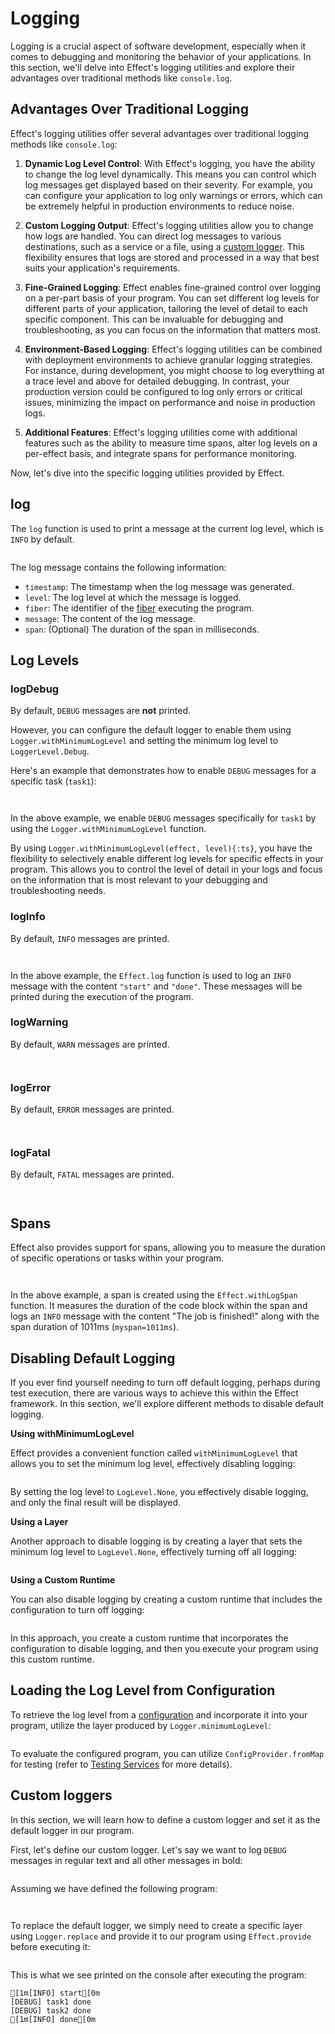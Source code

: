 
# Logging

Logging is a crucial aspect of software development, especially when it comes to debugging and monitoring the behavior of your applications. In this section, we'll delve into Effect's logging utilities and explore their advantages over traditional methods like `console.log`.

## Advantages Over Traditional Logging

Effect's logging utilities offer several advantages over traditional logging methods like `console.log`:

1. **Dynamic Log Level Control**: With Effect's logging, you have the ability to change the log level dynamically. This means you can control which log messages get displayed based on their severity. For example, you can configure your application to log only warnings or errors, which can be extremely helpful in production environments to reduce noise.

2. **Custom Logging Output**: Effect's logging utilities allow you to change how logs are handled. You can direct log messages to various destinations, such as a service or a file, using a [custom logger](#custom-loggers). This flexibility ensures that logs are stored and processed in a way that best suits your application's requirements.

3. **Fine-Grained Logging**: Effect enables fine-grained control over logging on a per-part basis of your program. You can set different log levels for different parts of your application, tailoring the level of detail to each specific component. This can be invaluable for debugging and troubleshooting, as you can focus on the information that matters most.

4. **Environment-Based Logging**: Effect's logging utilities can be combined with deployment environments to achieve granular logging strategies. For instance, during development, you might choose to log everything at a trace level and above for detailed debugging. In contrast, your production version could be configured to log only errors or critical issues, minimizing the impact on performance and noise in production logs.

5. **Additional Features**: Effect's logging utilities come with additional features such as the ability to measure time spans, alter log levels on a per-effect basis, and integrate spans for performance monitoring.

Now, let's dive into the specific logging utilities provided by Effect.

## log

The `log` function is used to print a message at the current log level, which is `INFO` by default.

```ts file=<rootDir>/src/logging/log.ts

```

The log message contains the following information:

- `timestamp`: The timestamp when the log message was generated.
- `level`: The log level at which the message is logged.
- `fiber`: The identifier of the [fiber](../concurrency/fibers#what-is-a-fiber) executing the program.
- `message`: The content of the log message.
- `span`: (Optional) The duration of the span in milliseconds.

## Log Levels

### logDebug

By default, `DEBUG` messages are **not** printed.

However, you can configure the default logger to enable them using `Logger.withMinimumLogLevel` and setting the minimum log level to `LoggerLevel.Debug`.

Here's an example that demonstrates how to enable `DEBUG` messages for a specific task (`task1`):

<Tabs>
<Tab>

```ts /Logger.withMinimumLogLevel(LoggerLevel.Debug)/ file=<rootDir>/src/logging/debug-gen.ts

```

</Tab>
<Tab>

```ts /Logger.withMinimumLogLevel(LoggerLevel.Debug)/ file=<rootDir>/src/logging/debug-pipe.ts

```

</Tab>
</Tabs>

In the above example, we enable `DEBUG` messages specifically for `task1` by using the `Logger.withMinimumLogLevel` function.

By using `Logger.withMinimumLogLevel(effect, level){:ts}`, you have the flexibility to selectively enable different log levels for specific effects in your program. This allows you to control the level of detail in your logs and focus on the information that is most relevant to your debugging and troubleshooting needs.

### logInfo

By default, `INFO` messages are printed.

<Tabs>
<Tab>

```ts file=<rootDir>/src/logging/info-gen.ts

```

</Tab>
<Tab>

```ts file=<rootDir>/src/logging/info-pipe.ts

```

</Tab>
</Tabs>

In the above example, the `Effect.log` function is used to log an `INFO` message with the content `"start"` and `"done"`. These messages will be printed during the execution of the program.

### logWarning

By default, `WARN` messages are printed.

<Tabs>
<Tab>

```ts file=<rootDir>/src/logging/warning-gen.ts

```

</Tab>
<Tab>

```ts file=<rootDir>/src/logging/warning-pipe.ts

```

</Tab>
</Tabs>

### logError

By default, `ERROR` messages are printed.

<Tabs>
<Tab>

```ts file=<rootDir>/src/logging/error-gen.ts

```

</Tab>
<Tab>

```ts file=<rootDir>/src/logging/error-pipe.ts

```

</Tab>
</Tabs>

### logFatal

By default, `FATAL` messages are printed.

<Tabs>
<Tab>

```ts file=<rootDir>/src/logging/fatal-gen.ts

```

</Tab>
<Tab>

```ts file=<rootDir>/src/logging/fatal-pipe.ts

```

</Tab>
</Tabs>

## Spans

Effect also provides support for spans, allowing you to measure the duration of specific operations or tasks within your program.

<Tabs>
<Tab>

```ts /Effect.withLogSpan("myspan")/ /myspan=1011ms/ file=<rootDir>/src/logging/spans-gen.ts

```

</Tab>
<Tab>

```ts /Effect.withLogSpan("myspan")/ /myspan=1011ms/ file=<rootDir>/src/logging/spans-pipe.ts

```

</Tab>
</Tabs>

In the above example, a span is created using the `Effect.withLogSpan` function. It measures the duration of the code block within the span and logs an `INFO` message with the content "The job is finished!" along with the span duration of 1011ms (`myspan=1011ms`).

## Disabling Default Logging

If you ever find yourself needing to turn off default logging, perhaps during test execution, there are various ways to achieve this within the Effect framework. In this section, we'll explore different methods to disable default logging.

**Using withMinimumLogLevel**

Effect provides a convenient function called `withMinimumLogLevel` that allows you to set the minimum log level, effectively disabling logging:

```ts file=<rootDir>/src/logging/disabling-logging-withMinimumLogLevel.ts

```

By setting the log level to `LogLevel.None`, you effectively disable logging, and only the final result will be displayed.

**Using a Layer**

Another approach to disable logging is by creating a layer that sets the minimum log level to `LogLevel.None`, effectively turning off all logging:

```ts file=<rootDir>/src/logging/disabling-logging-layer.ts

```

**Using a Custom Runtime**

You can also disable logging by creating a custom runtime that includes the configuration to turn off logging:

```ts file=<rootDir>/src/logging/disabling-logging-runtime.ts

```

In this approach, you create a custom runtime that incorporates the configuration to disable logging, and then you execute your program using this custom runtime.

## Loading the Log Level from Configuration

To retrieve the log level from a [configuration](../configuration) and incorporate it into your program, utilize the layer produced by `Logger.minimumLogLevel`:

```ts file=<rootDir>/src/logging/load-log-level-from-configuration.ts

```

To evaluate the configured program, you can utilize `ConfigProvider.fromMap` for testing (refer to [Testing Services](../configuration#testing-services) for more details).

## Custom loggers

In this section, we will learn how to define a custom logger and set it as the default logger in our program.

First, let's define our custom logger. Let's say we want to log `DEBUG` messages in regular text and all other messages in bold:

```ts filename="CustomLogger.ts" file=<rootDir>/src/logging/CustomLogger.ts

```

Assuming we have defined the following program:

<Tabs>
<Tab>

```ts filename="program.ts" file=<rootDir>/src/logging/program-gen.ts

```

</Tab>
<Tab>

```ts filename="program.ts" file=<rootDir>/src/logging/program.ts

```

</Tab>
</Tabs>

To replace the default logger, we simply need to create a specific layer using `Logger.replace` and provide it to our program using `Effect.provide` before executing it:

```ts filename="index.ts" file=<rootDir>/src/logging/index.ts

```

This is what we see printed on the console after executing the program:

```ansi
[1m[INFO] start[0m
[DEBUG] task1 done
[DEBUG] task2 done
[1m[INFO] done[0m
```
